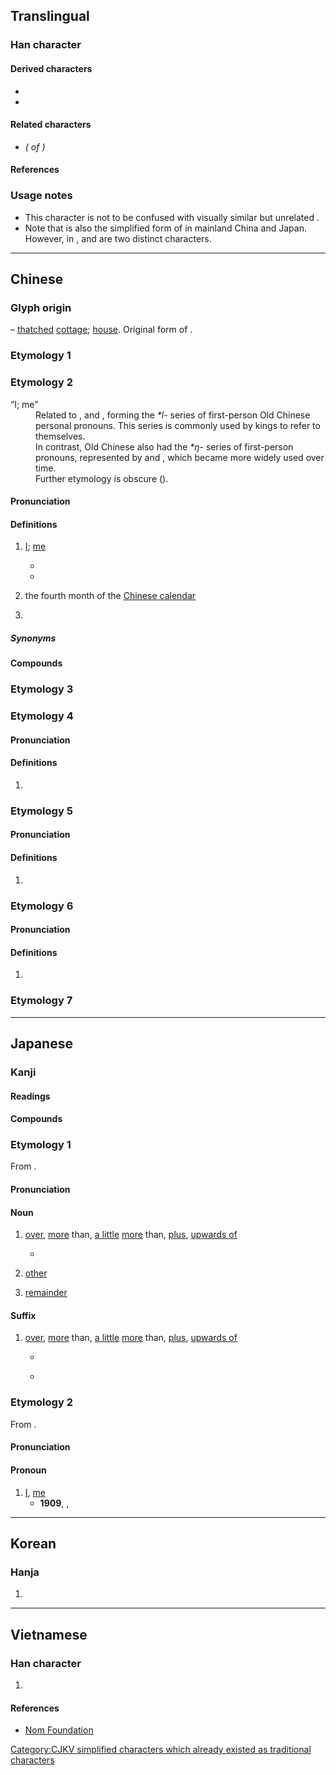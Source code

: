 {{also|佘|尒|餘|馀}}
{{character info}}
==Translingual==
{{ja-forms|余 余 余|余 余 [[馀]]|余 [[餘]] [[餘]]}}
{{stroke order|type=animate}}

===Han character===
{{Han char|rn=9|rad=人|as=05|sn=7|four=80904|canj=OMD|ids=⿱亼朩}}

====Derived characters====
* {{l|mul|[[俆]], [[凃]], [[唋]], [[𡝐]], [[徐]], [[悇]], [[捈]], [[涂]], [[途]], [[除]], [[梌]], [[狳]], [[㻌]], [[畭]], [[硢]], [[稌]], [[䋡]], [[䍱]], [[艅]], [[蜍]], [[賖]]([[赊]]), [[䞮]], [[䟻]], [[酴]], [[𫒟]], [[䩣]], [[餘]]([[馀]]), [[駼]]([[𬳿]]), [[鮽]], [[鵌]]}}
* {{l|mul|[[𫶨]], [[䣄]], [[敘]]/[[敍]]/[[叙]], [[斜]], [[雓]], [[䳜]]([[𫛬]]), [[庩]], [[荼]], [[筡]], [[𠎳]], [[𡌆]], [[峹]], [[悆]], [[𭴯]], [[𣥳]], [[畬]], [[𦛝]], [[𬡛]], [[嵞]], [[𬹡]]}}

====Related characters====
* {{l|mul|[[餘]]}} ''({{w|Traditional Chinese|Traditional form}} of {{lang|mul|余}})''

====References====
{{Han ref|kx=0099.020|dkj=00515|dj=0208.090|hdz=10128.040|uh=4F59}}

===Usage notes===
* This character is not to be confused with visually similar but unrelated {{l|mul|佘}}.
* Note that {{lang|mul|余}} is also the simplified form of {{l|mul|餘}} in mainland China and Japan. However, in {{w|traditional Chinese}}, {{lang|mul|余}} and {{l|mul|餘}} are two distinct characters.

----

==Chinese==

===Glyph origin===
{{Han etym}}
{{liushu|p}} – [[thatched]] [[cottage]]; [[house]]. Original form of {{och-l|舍|house}}.

===Etymology 1===
{{zh-see|餘}}

===Etymology 2===
{{zh-forms}}
; “I; me”
: Related to {{och-l|予|I|id=1}}, {{och-l|台|I|id=4}} and {{och-l|朕|my; I}}, forming the ''*l-'' series of first-person Old Chinese personal pronouns. This series is commonly used by {{w|Shang Dynasty}} kings to refer to themselves.
: In contrast, Old Chinese also had the ''*ŋ-'' series of first-person pronouns, represented by {{och-l|我|I}} and {{och-l|吾|I}}, which became more widely used over time.
: Further etymology is obscure ({{zh-ref|Schuessler, 2007}}).

====Pronunciation====
{{zh-pron
|m=yú
|m-s=
|c=jyu4
|c-t=yi3
|g=
|h=pfs=yì;gd=yi2
|j=y1
|mb=
|md=ṳ̀
|mn=xm,tw,sg:û/qz:îr/zz,jj,twv,sg:î
|mn-t=e5
|w=3hhy
|x=
|mc=1
|oc=y
|ma=y
|cat=pron,pn
}}

====Definitions====
{{zh-hanzi}}

# {{lb|zh|literary}} [[I]]; [[me]]
#* {{zh-x|余 姑 翦滅 此 而 朝{zhāo}食。|'''I''' will eliminate them before having my morning meal.|CL|ref=Zuozhuan}}
#* {{zh-x|古 之 人 不 余 欺 也。|The ancient people did not deceive '''me'''.|CL|ref=1084, {{w2|zh|蘇軾}} ({{w|Su Shi}}), {{lang|zh|[[s:zh:石鐘山記|石鐘山記]]}}}}
# {{lb|zh|obsolete}} the fourth month of the [[Chinese calendar]]
# {{surname|zh}}
#: {{zh-x|^余 ^華|{{w|Yu Hua|'''Yu''' Hua}} (Chinese author)}}

=====Synonyms=====
{{zh-dial|我}}

====Compounds====
{{zh-der|余車|余月|余余|莫余毒也|伊余|伯余|余一人|余且|余丘|余兒|余吾|余小子|接余|比余|祝余|余家棚|新余|余家橋}}

===Etymology 3===
{{zh-see|佘|v}}

===Etymology 4===

====Pronunciation====
{{zh-pron
|m=tú
|cat=
}}

====Definitions====
{{zh-hanzi}}

# {{zh-only|接余||檮余}}

===Etymology 5===

====Pronunciation====
{{zh-pron
|m=xú
|cat=
}}

====Definitions====
{{zh-hanzi}}

# {{zh-only|余吾}}

===Etymology 6===

====Pronunciation====
{{zh-pron
|m=xié
|cat=pn
}}

====Definitions====
{{zh-hanzi}}

# {{zh-only|褒余}}

===Etymology 7===
{{zh-see|豫|v|big elephant}}

{{zh-cat|Intermediate}}

----

==Japanese==
{{rfc|ja}}
{{ja-kanji forms|余|餘}}

===Kanji===
{{ja-kanji|grade=5|rs=人05|kyu=餘}}

====Readings====
{{ja-readings
|goon=よ
|kanon=よ
|kun=あま-る, あま-す, われ-, あま-り
}}

====Compounds====
{{col5|ja|余爽|余程|余意|余韻|余栄|余炎|余煙|余暇|余角|余割|余寒|余儀|余技|余興|余業|余薫|余慶|余計|余弦|余光|余香|余罪|余財|余事|余習|余臭|余所|余剰|余情|余色|余震|余人|余塵|余水吐|余水路|[[余世]], [[余生]]|余勢|余切|余接|余賊|余沢|余談|余地|余滴|余党|余得|余徳|余日|余熱|余念|余波|余輩|余白|余病|余風|余分|余憤|余聞|余弊|余芳|余命|余裕|余力|余類|余齢|余烈|余禄|余録|余喘|余殃|余瀝|余燼|余蘊}}

===Etymology 1===
{{ja-kanjitab|よ|yomi=o}}
From {{der|ja|ltc|-}} {{ltc-l|餘}}.

====Pronunciation====
{{ja-pron|よ|acc=1|acc2=0}}

====Noun====
{{ja-noun|よ}}

# [[over]], [[more]] than, [[a little]] [[more]] than, [[plus]], [[upwards of]]
#: {{syn|ja|余り|tr=amari|有余|tr2=yūyo|以上|tr3=ijō}}
#* {{quote-book|ja|year=1950|author={{lj|坂口安吾}}|title={{lj|肝臓先生}}|publisher={{lj|青空文庫}}|url=https://www.aozora.gr.jp/cards/001095/files/42617_30959.html}}
#*: {{ja-usex|遠洋へ漁にでると、一ヶ月、マグロなら二ヶ月の'''余'''も、海の上で暮すのである。|えんよう へ りょう に でる と、いっかげつ、マグロ なら にかげつ の '''よ''' も、うみ の うえ で くらす の で ある。|When they go out to the open sea to fish, they live on the sea for one month, '''more than''' two months if fishing for tuna.}}
# [[other]]
#: {{syn|ja|他|tr=hoka|他|tr2=ta}}
# [[remainder]]
#: {{syn|ja|余り|tr=amari|残り|tr2=nokori|残余|tr3=zan'yo|余分|tr4=yobun}}

====Suffix====
{{ja-pos|suffix|よ}}

# [[over]], [[more]] than, [[a little]] [[more]] than, [[plus]], [[upwards of]]
#: {{syn|ja|余り|tr=amari|有余|tr2=yūyo|以上|tr3=ijō}}
#: {{ja-usex|二十'''余'''年|にじゅう-'''よ'''ねん|'''over''' twenty years}}
#* {{quote-book|ja|year=1889|author={{lj|福澤諭吉}}|title={{lj|福翁自伝}}|publisher={{lj|青空文庫}}|url=https://www.aozora.gr.jp/cards/000296/files/1864_61590.html}}
#*: {{ja-usex|その時私は鉄砲洲に住て居て、鉄砲洲から小石川まで頓て二里'''余'''もありましょう|その とき わたし は ^てっぽうず に すまって いて、^てっぽうず から ^こいしかわ まで やがて にり-'''よ''' も ありましょう|I was living in Teppōzu then, and there is likely around two '''plus''' ri from Teppōzu to Koishikawa}}
#* {{quote-book|ja|year=1926|author={{lj|南部修太郎}}|title={{lj|寫眞と思ひ出 ――私の写真修行――}}|publisher={{lj|青空文庫}}|url=https://www.aozora.gr.jp/cards/000048/files/48803_42797.html}}
#*: {{ja-usex|しかし、いろ／＼合せて、もう千'''余'''枚を數へる印畫のアルバムを時折繰眺めるのは、樂く愉快である。|しかし、いろ／＼ あはせて、もう せん '''よ'''まい を かぞへる いんぐわ の アルバム を ときをり くり ながめる の は、たのしく ゆくわい で ある。|rom=Shikashi, iroiro awasete, mō sen-'''yo'''mai o kazoeru inga no arubamu o tokiori kuri nagameru no wa, tanoshiku yukai de aru.|However, it is fun and delightful to flip through and gaze at my album of prints from time to time, which now number '''more than''' one thousand altogether.}}

===Etymology 2===
{{ja-kanjitab|よ|yomi=o|kyu=余|alt=予}}
From {{der|ja|ltc|-}} {{ltc-l|余|id=1}}.

====Pronunciation====
{{ja-pron|よ|acc=1}}

====Pronoun====
{{ja-pos|pronoun|よ}}

# [[I]], [[me]] {{gloss|first-person pronoun}} {{attention|ja|needs usage notes}}
#* '''1909''', {{w2|ja|sc=Latn|石川啄木|Isikawa Takuboku}}, ''{{l|ja|sc=Latn||Romazi Nikki}}''
#*: {{quote|ja|sc=Latn|'''Yo''' wa Sai wo aisiteru; aisiteru kara koso kono Nikki wo yomase taku nai no da.|'''I''' love my Wife; it is precisely because I love her that I do not want her to read this Diary.}}

----

==Korean==

===Hanja===
{{ko-hanja|여}}

# {{rfdef|ko|sort=人05}}

----

==Vietnamese==

===Han character===
{{vi-readings|reading=[[dư]], [[dờ]]|rs=人05}}

# {{rfdef|vi|sort=人05}}

====References====
* [http://nomfoundation.org/common/nom_details.php?codepoint=4f59 Nom Foundation]

[[Category:CJKV simplified characters which already existed as traditional characters]]